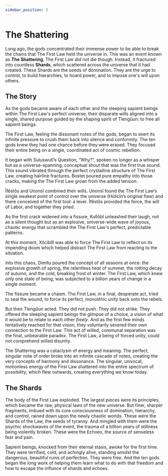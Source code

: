 ```yaml
---
sidebar_position: 3
---
```



# The Shattering

Long ago, the gods concentrated their immense power to be able to break the
chains that The First Law held the universe in. This was an event known as **The
Shattering**. The First Law did not die though. Instead, it fractured into
countless **Shards**, which scattered across the universe that it had created.
These Shards are the seeds of domination. They are the urge to control, to build
hierarchies, to hoard power, and to impose one's will upon others.

## The Story

As the gods became aware of each other and the sleeping sapient beings within
The First Law's perfect universe, their disparate wills aligned into a single,
shared purpose guided by the shaping spirit of Tîengûun: to free all sapient
beings.

The First Law, feeling the dissonant notes of the gods, began to exert its
infinite pressure to crush them back into silence and conformity. The ten gods
knew they had one chance before they were erased. They focused their entire
being on a single, coordinated act of cosmic rebellion.

It began with Suluswutî’s Question, “Why?”, spoken no longer as a whisper but as
a universe-spanning, conceptual shout that was the first true sound. This sound
vibrated through the perfect crystalline structure of The First Law, creating
hairline fractures. Bostet poured pure empathy into those cracks, making the The
First Law groan from the added tension.

Îfêstôs and Unonsî combined their wills. Unonsî found the The First Law’s single
weakest point of control over the universe (Hûlicîn’s original flaw) and there
conceived of the first tool: a lever. Îfêstôs provided the force, the will of
Labor, and together they pried.

As the first crack widened into a fissure, Kulîôbî unleashed their laugh, not as
a silent thought but as an explosive, universe-wide wave of joyous, chaotic
energy that scrambled the The First Law's perfect, predictable patterns.

At this moment, Xôcibîlî was able to force The First Law to reflect on its
impending doom which helped distract The First Law from reacting to the situation.

Into this chaos, Dimîtu poured the concept of all seasons at once: the explosive
growth of spring, the relentless heat of summer, the rotting decay of autumn,
and the cold, breaking frost of winter. The First Law, which knew
only one state of being, was subjected to a billion years of change in a single
moment.

The fissure became a chasm. The First Law, in a final, desperate act, tried to
seal the wound, to force its perfect, monolithic unity back onto the rebels.

But then Tîengûun acted. They did not push. They did not strike. They offered
the sleeping sapient beings the glimpse of a choice, a vision of what it would
be to relate to each other *freely*. And as the first few minds tentatively
reached for that vision, they voluntarily severed their own connection to the
First Law. This act of willed, communal separation was the final, unbearable
paradox. The First Law, a being of forced unity, could not comprehend willed
disunity.

The Shattering was a cataclysm of energy and meaning. The perfect, singular note
of order broke into an infinite cascade of notes, creating the very concepts of
harmony and dissonance. The singular, univocal, motionless energy of the First
Law shattered into the entire spectrum of possibility, which flew outwards,
creating everything we know today.

## The Shards

The body of the First Law exploded. The largest pieces were its principles,
which became the raw, physical laws of the new universe. But finer, sharper
fragments, imbued with its core consciousness of domination, hierarchy, and
control, rained down upon the newly chaotic worlds. These were the Shards of the
Law, the seeds of tyranny. And mingled with them were the psychic shockwaves of
the event, the trauma of a billion years of stillness being violently broken.
These were the Echoes, the source of senseless fear and pain.

Sapient beings, knocked from their eternal stasis, awoke for the first time.
They were terrified, cold, and achingly alive, standing amidst the dangerous,
beautiful ruins of perfection. They were free. And the ten gods began the long
work of helping them learn what to do with that freedom and how to escape the
influnce of shards and echoes.

<HisyeoTooltip />